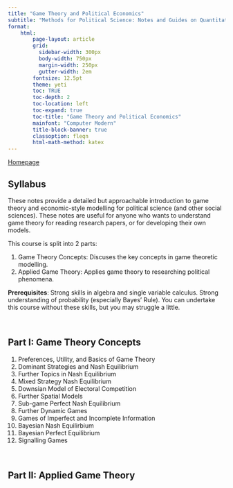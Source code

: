 ```yaml
---
title: "Game Theory and Political Economics"
subtitle: "Methods for Political Science: Notes and Guides on Quantitative Methods"
format:
    html:
        page-layout: article
        grid:
          sidebar-width: 300px
          body-width: 750px
          margin-width: 250px
          gutter-width: 2em
        fontsize: 12.5pt
        theme: yeti
        toc: TRUE
        toc-depth: 2
        toc-location: left
        toc-expand: true
        toc-title: "Game Theory and Political Economics"
        mainfont: "Computer Modern"
        title-block-banner: true
        classoption: fleqn
        html-math-method: katex
---
```


[Homepage](https://politicalscience.github.io)

## Syllabus

These notes provide a detailed but approachable introduction to game theory and economic-style modelling for political science (and other social sciences). These notes are useful for anyone who wants to understand game theory for reading research papers, or for developing their own models.

This course is split into 2 parts:

1.  Game Theory Concepts: Discuses the key concepts in game theoretic modelling.
2.  Applied Game Theory: Applies game theory to researching political phenomena.

**Prerequisites**: Strong skills in algebra and single variable calculus. Strong understanding of probability (especially Bayes' Rule). You can undertake this course without these skills, but you may struggle a little.

<br />

## Part I: Game Theory Concepts

1.  Preferences, Utility, and Basics of Game Theory
2.  Dominant Strategies and Nash Equilibrium
3.  Further Topics in Nash Equilibrium
4.  Mixed Strategy Nash Equilibrium
5.  Downsian Model of Electoral Competition
6.  Further Spatial Models
7.  Sub-game Perfect Nash Equilibrium
8.  Further Dynamic Games
9.  Games of Imperfect and Incomplete Information
10. Bayesian Nash Equilirbium
11. Bayesian Perfect Equilibrium
12. Signalling Games

<br />

## Part II: Applied Game Theory
